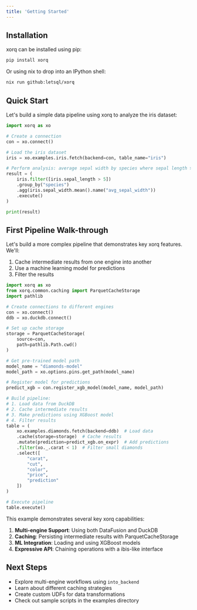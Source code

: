 ```yaml
---
title: 'Getting Started'
---
```


## Installation

xorq can be installed using pip:

```bash
pip install xorq
```

Or using nix to drop into an IPython shell:

```bash
nix run github:letsql/xorq
```

## Quick Start

Let's build a simple data pipeline using xorq to analyze the iris dataset:

```python
import xorq as xo

# Create a connection
con = xo.connect()

# Load the iris dataset
iris = xo.examples.iris.fetch(backend=con, table_name="iris")

# Perform analysis: average sepal width by species where sepal length > 5
result = (
    iris.filter([iris.sepal_length > 5])
    .group_by("species")
    .agg(iris.sepal_width.mean().name("avg_sepal_width"))
    .execute()
)

print(result)
```

## First Pipeline Walk-through

Let's build a more complex pipeline that demonstrates key xorq features. We'll:
1. Cache intermediate results from one engine into another
2. Use a machine learning model for predictions
3. Filter the results

```python
import xorq as xo
from xorq.common.caching import ParquetCacheStorage
import pathlib

# Create connections to different engines
con = xo.connect()
ddb = xo.duckdb.connect()

# Set up cache storage
storage = ParquetCacheStorage(
    source=con,
    path=pathlib.Path.cwd()
)

# Get pre-trained model path
model_name = "diamonds-model"
model_path = xo.options.pins.get_path(model_name)

# Register model for predictions
predict_xgb = con.register_xgb_model(model_name, model_path)

# Build pipeline:
# 1. Load data from DuckDB
# 2. Cache intermediate results
# 3. Make predictions using XGBoost model
# 4. Filter results
table = (
    xo.examples.diamonds.fetch(backend=ddb)  # Load data
    .cache(storage=storage)  # Cache results
    .mutate(prediction=predict_xgb.on_expr)  # Add predictions
    .filter(xo._.carat < 1)  # Filter small diamonds
    .select([
        "carat",
        "cut",
        "color",
        "price",
        "prediction"
    ])
)

# Execute pipeline
table.execute()
```

This example demonstrates several key xorq capabilities:

1. **Multi-engine Support**: Using both DataFusion and DuckDB
2. **Caching**: Persisting intermediate results with ParquetCacheStorage
3. **ML Integration**: Loading and using XGBoost models
4. **Expressive API**: Chaining operations with a ibis-like interface

## Next Steps

- Explore multi-engine workflows using `into_backend`
- Learn about different caching strategies
- Create custom UDFs for data transformations
- Check out sample scripts in the examples directory
